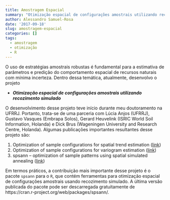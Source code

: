 ```yaml
---
title: Amostragem Espacial
summary: "Otimização espacial de configurações amostrais utilizando recozimento simulado."
author: Alessandro Samuel-Rosa
date: '2017-09-18'
slug: amostragem-espacial
categories: []
tags:
  - amostragem
  - otimização
  - R
---
```


O uso de estratégias amostrais robustas é fundamental para a estimativa de parâmetros e predição do 
comportamento espacial de recursos naturais com mínima incerteza. Dentro dessa temática, atualmente, 
desenvolvo o projeto

* ***Otimização espacial de configurações amostrais utilizando recozimento simulado***

O desenvolvimento desse projeto teve início durante meu doutoramento na UFRRJ. Portanto, trata-se de uma
parceria com Lúcia Anjos (UFRRJ), Gustavo Vasques (Embrapa Solos), Gerard Heuvelink (ISRIC World Soil
Information, Holanda) e Dick Brus (Wageningen University and Research Centre, Holanda). Algumas publicações
importantes resultantes desse projeto são:

1. Optimization of sample configurations for spatial trend estimation
   ([link](http://dx.doi.org/10.13140/RG.2.1.2198.5769))
2. Optimization of sample configurations for variogram estimation
   ([link](http://dx.doi.org/10.13140/RG.2.1.1412.1440))
3. spsann -- optimization of sample patterns using spatial simulated annealing
   ([link](http://meetingorganizer.copernicus.org/EGU2015/EGU2015-7780.pdf))

Em termos práticos, a contribuição mais importante desse projeto é o pacote `spsann` para o `R`, que contém 
ferramentas para otimização espacial de configurações amostrais usando recozimento simulado. A última versão
publicada do pacote pode ser descarregada gratuitamente de https://cran.r-project.org/web/packages/spsann/.
